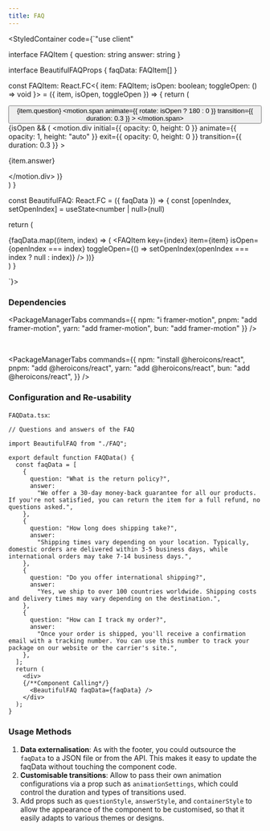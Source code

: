 ```yaml
---
title: FAQ
---
```




<StyledContainer code={`"use client"


interface FAQItem {
    question: string
    answer: string
}

interface BeautifulFAQProps {
    faqData: FAQItem[]
}

const FAQItem: React.FC<{ item: FAQItem; isOpen: boolean; toggleOpen: () => void }> = ({ item, isOpen, toggleOpen }) => {
  return (
    <div className="border-b border-indigo-100 last:border-b-0">
      <button
        className="flex justify-between items-center w-full py-5 px-4 text-left focus:outline-none"
        onClick={toggleOpen}
      >
        <span className="text-lg font-semibold text-indigo-900">{item.question}</span>
        <motion.span
          animate={{ rotate: isOpen ? 180 : 0 }}
          transition={{ duration: 0.3 }}
        >
          <ChevronDownIcon className="w-5 h-5 text-indigo-500" />
        </motion.span>
      </button>
      <AnimatePresence>
        {isOpen && (
          <motion.div
            initial={{ opacity: 0, height: 0 }}
            animate={{ opacity: 1, height: "auto" }}
            exit={{ opacity: 0, height: 0 }}
            transition={{ duration: 0.3 }}
          >
            <p className="px-4 pb-5 text-indigo-700">{item.answer}</p>
          </motion.div>
        )}
      </AnimatePresence>
    </div>
  )
}

const BeautifulFAQ: React.FC<BeautifulFAQProps> = ({ faqData }) => {
  const [openIndex, setOpenIndex] = useState<number | null>(null)

  return (
    <div className="max-w-3xl mx-auto px-4 py-12">
      <div className="bg-white rounded-lg shadow-xl overflow-hidden">
        {faqData.map((item, index) => (
          <FAQItem
            key={index}
            item={item}
            isOpen={openIndex === index}
            toggleOpen={() => setOpenIndex(openIndex === index ? null : index)}
          />
        ))}
      </div>
    </div>
  )
}

`}>
  <FAQData />
</StyledContainer>

### Dependencies

<PackageManagerTabs 
  commands={{
    npm: "i framer-motion",
    pnpm: "add framer-motion",
    yarn: "add framer-motion",
    bun: "add framer-motion"
  }} 
/>

<br />

<PackageManagerTabs 
  commands={{
    npm: "install @heroicons/react",
    pnpm: "add @heroicons/react",
    yarn: "add @heroicons/react",
    bun: "add @heroicons/react",
  }} 
/>

### Configuration and Re-usability

`FAQData.tsx`:

```tsx
// Questions and answers of the FAQ

import BeautifulFAQ from "./FAQ";

export default function FAQData() {
  const faqData = [
    {
      question: "What is the return policy?",
      answer:
        "We offer a 30-day money-back guarantee for all our products. If you're not satisfied, you can return the item for a full refund, no questions asked.",
    },
    {
      question: "How long does shipping take?",
      answer:
        "Shipping times vary depending on your location. Typically, domestic orders are delivered within 3-5 business days, while international orders may take 7-14 business days.",
    },
    {
      question: "Do you offer international shipping?",
      answer:
        "Yes, we ship to over 100 countries worldwide. Shipping costs and delivery times may vary depending on the destination.",
    },
    {
      question: "How can I track my order?",
      answer:
        "Once your order is shipped, you'll receive a confirmation email with a tracking number. You can use this number to track your package on our website or the carrier's site.",
    },
  ];
  return (
    <div>
    {/**Component Calling*/}
      <BeautifulFAQ faqData={faqData} />
    </div>
  );
}
```

### Usage Methods

1. **Data externalisation**: As with the footer, you could outsource the `faqData` to a JSON file or from the API. This makes it easy to update the faqData without touching the component code.
2. **Customisable transitions**: Allow to pass their own animation configurations via a prop such as `animationSettings`, which could control the duration and types of transitions used.
3. Add props such as `questionStyle`, `answerStyle`, and `containerStyle` to allow the appearance of the component to be customised, so that it easily adapts to various themes or designs.
